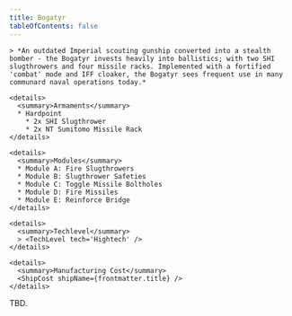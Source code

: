 ```yaml
---
title: Bogatyr
tableOfContents: false
---
```


<Tabs>

  <TabItem label="Info" icon="information">

    > *An outdated Imperial scouting gunship converted into a stealth bomber - the Bogatyr invests heavily into ballistics; with two SHI slugthrowers and four missile racks. Implemented with a fortified 'combat' mode and IFF cloaker, the Bogatyr sees frequent use in many communard naval operations today.*

    <details>
      <summary>Armaments</summary>
      * Hardpoint
        * 2x SHI Slugthrower 
        * 2x NT Sumitomo Missile Rack
    </details>

    <details>
      <summary>Modules</summary>
      * Module A: Fire Slugthrowers 
      * Module B: Slugthrower Safeties 
      * Module C: Toggle Missile Boltholes 
      * Module D: Fire Missiles 
      * Module E: Reinforce Bridge
    </details>

    <details>
      <summary>Techlevel</summary>
      > <TechLevel tech='Hightech' />
    </details>

    <details>
      <summary>Manufacturing Cost</summary>
      <ShipCost shipName={frontmatter.title} />
    </details>

  </TabItem>

  <TabItem label="Guide" icon="open-book">
    TBD.
  </TabItem>

</Tabs>

